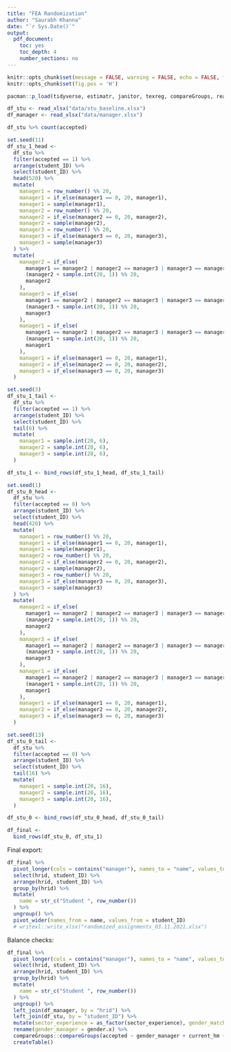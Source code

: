 ```yaml
---
title: "FEA Randomization"
author: "Saurabh Khanna"
date: "`r Sys.Date()`"
output:
  pdf_document:
    toc: yes
    toc_depth: 4
    number_sections: no
---
```



```r
knitr::opts_chunk$set(message = FALSE, warning = FALSE, echo = FALSE, fig.retina = 4)
knitr::opts_chunk$set(fig.pos = 'H')
```

```r
pacman::p_load(tidyverse, estimatr, janitor, texreg, compareGroups, readxl)

df_stu <- read_xlsx("data/stu_baseline.xlsx")
df_manager <- read_xlsx("data/manager.xlsx")

df_stu %>% count(accepted)
```



```r
set.seed(11)
df_stu_1_head <-
  df_stu %>% 
  filter(accepted == 1) %>%
  arrange(student_ID) %>%
  select(student_ID) %>% 
  head(520) %>% 
  mutate(
    manager1 = row_number() %% 20,
    manager1 = if_else(manager1 == 0, 20, manager1),
    manager1 = sample(manager1),
    manager2 = row_number() %% 20,
    manager2 = if_else(manager2 == 0, 20, manager2),
    manager2 = sample(manager2),
    manager3 = row_number() %% 20,
    manager3 = if_else(manager3 == 0, 20, manager3),
    manager3 = sample(manager3)
  ) %>%
  mutate(
    manager2 = if_else(
      manager1 == manager2 | manager2 == manager3 | manager3 == manager1, 
      (manager2 + sample.int(20, 1)) %% 20,
      manager2
    ),
    manager3 = if_else(
      manager1 == manager2 | manager2 == manager3 | manager3 == manager1, 
      (manager3 + sample.int(20, 1)) %% 20,
      manager3
    ),
    manager1 = if_else(
      manager1 == manager2 | manager2 == manager3 | manager3 == manager1, 
      (manager1 + sample.int(20, 1)) %% 20,
      manager1
    ),
    manager1 = if_else(manager1 == 0, 20, manager1),
    manager2 = if_else(manager2 == 0, 20, manager2),
    manager3 = if_else(manager3 == 0, 20, manager3)
  )
```


```r
set.seed(3)
df_stu_1_tail <-
  df_stu %>% 
  filter(accepted == 1) %>%
  arrange(student_ID) %>%
  select(student_ID) %>% 
  tail(6) %>% 
  mutate(
    manager1 = sample.int(20, 6),
    manager2 = sample.int(20, 6),
    manager3 = sample.int(20, 6),
  )
```


```r
df_stu_1 <- bind_rows(df_stu_1_head, df_stu_1_tail)
```


```r
set.seed(1)
df_stu_0_head <-
  df_stu %>% 
  filter(accepted == 0) %>%
  arrange(student_ID) %>%
  select(student_ID) %>% 
  head(420) %>% 
  mutate(
    manager1 = row_number() %% 20,
    manager1 = if_else(manager1 == 0, 20, manager1),
    manager1 = sample(manager1),
    manager2 = row_number() %% 20,
    manager2 = if_else(manager2 == 0, 20, manager2),
    manager2 = sample(manager2),
    manager3 = row_number() %% 20,
    manager3 = if_else(manager3 == 0, 20, manager3),
    manager3 = sample(manager3)
  ) %>%
  mutate(
    manager2 = if_else(
      manager1 == manager2 | manager2 == manager3 | manager3 == manager1, 
      (manager2 + sample.int(20, 1)) %% 20,
      manager2
    ),
    manager3 = if_else(
      manager1 == manager2 | manager2 == manager3 | manager3 == manager1, 
      (manager3 + sample.int(20, 1)) %% 20,
      manager3
    ),
    manager1 = if_else(
      manager1 == manager2 | manager2 == manager3 | manager3 == manager1, 
      (manager1 + sample.int(20, 1)) %% 20,
      manager1
    ),
    manager1 = if_else(manager1 == 0, 20, manager1),
    manager2 = if_else(manager2 == 0, 20, manager2),
    manager3 = if_else(manager3 == 0, 20, manager3)
  )
```


```r
set.seed(13)
df_stu_0_tail <-
  df_stu %>% 
  filter(accepted == 0) %>%
  arrange(student_ID) %>%
  select(student_ID) %>% 
  tail(16) %>% 
  mutate(
    manager1 = sample.int(20, 16),
    manager2 = sample.int(20, 16),
    manager3 = sample.int(20, 16),
  )
```


```r
df_stu_0 <- bind_rows(df_stu_0_head, df_stu_0_tail)
```


```r
df_final <- 
  bind_rows(df_stu_0, df_stu_1)
```

Final export:

```r
df_final %>%
  pivot_longer(cols = contains("manager"), names_to = "name", values_to = "hrid") %>% 
  select(hrid, student_ID) %>% 
  arrange(hrid, student_ID) %>%
  group_by(hrid) %>% 
  mutate(
    name = str_c("Student ", row_number())
  ) %>% 
  ungroup() %>% 
  pivot_wider(names_from = name, values_from = student_ID) 
  # writexl::write_xlsx("randomized_assignments_03.11.2021.xlsx")
```


Balance checks:

```r
df_final %>%
  pivot_longer(cols = contains("manager"), names_to = "name", values_to = "hrid") %>% 
  select(hrid, student_ID) %>% 
  arrange(hrid, student_ID) %>%
  group_by(hrid) %>% 
  mutate(
    name = str_c("Student ", row_number())
  ) %>% 
  ungroup() %>%
  left_join(df_manager, by = "hrid") %>% 
  left_join(df_stu, by = "student_ID") %>%
  mutate(sector_experience = as_factor(sector_experience), gender_match = (gender.x == gender.y)) %>% 
  rename(gender_manager = gender.x) %>% 
  compareGroups::compareGroups(accepted ~ gender_manager + current_hm + gender_match, data = .) %>% 
  createTable()
```



